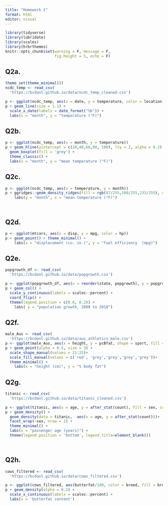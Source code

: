 ```yaml
---
title: "Homework 1"
format: html
editor: visual
---
```


```r
library(tidyverse)
library(lubridate)
library(scales)
library(hrbrthemes)
knitr::opts_chunk$set(warning = F, message = F,
                      fig.height = 5, echo = F)
```

## Q2a.

```r
theme_set(theme_minimal())
ncdc_temp <- read_csv(
  'https://bcdanl.github.io/data/ncdc_temp_cleaned.csv')

p <- ggplot(ncdc_temp, aes(x = date, y = temperature, color = location))
p + geom_line(size = 1.1) +
  scale_x_date(labels = date_format("%b")) + 
  labs(x = "month", y = "temperature (°F)")
```

## Q2b.

```r

p <- ggplot(ncdc_temp, aes(x = month, y = temperature))
p + geom_hline(yintercept = c(20,40,60,80, 100), lty = 2, alpha = 0.2) + 
  geom_boxplot(fill = 'grey') +
  theme_classic() +
  labs(x = "month", y = "mean temperature (°F)")

```

## Q2c.

```r

p <- ggplot(ncdc_temp, aes(x = temperature, y = month)) 
p + ggridges::geom_density_ridges(fill = rgb(87/255,180/255,233/255), color = 'white') +
    labs(y = "month", x = "mean temperature (°F)")




```

## Q2d.

```r
p <- ggplot(mtcars, aes(x = disp, y = mpg, color = hp))
p + geom_point() + theme_minimal() +
    labs(x = "displacement (cu. in.)", y = "fuel efficiency  (mpg)")


```

## Q2e.

```r
popgrowth_df <- read_csv(
  'https://bcdanl.github.io/data/popgrowth.csv')

p <- ggplot(popgrowth_df, aes(x = reorder(state, popgrowth), y = popgrowth, fill = region))
p + geom_col() +
  scale_y_continuous(labels = scales::percent) +
  coord_flip() +
  theme(legend.position = c(0.8, 0.2)) +
    labs( y = "population growth, 2000 to 2010")


```

## Q2f.

```r
male_Aus <- read_csv(
  'https://bcdanl.github.io/data/aus_athletics_male.csv')
p <- ggplot(male_Aus, aes(x = height, y = pcBfat, shape = sport, fill = sport))
p + geom_point(alpha = 0.5, size = 3) +
  scale_shape_manual(values = 21:25)+
  scale_fill_manual(values = c('red', 'grey','grey','grey','grey'))+
  theme_minimal() +
    labs(x = "height (cm)", y = "% body fat")


```

## Q2g.

```r
titanic <- read_csv(
  'https://bcdanl.github.io/data/titanic_cleaned.csv')

p <- ggplot(titanic, aes(x = age, y = after_stat(count), fill = sex, color = sex))
p + geom_density() +
  geom_density(data = titanic,  aes(x = age, y = after_stat(count)))+
  facet_wrap(~sex, nrow = 1) +
  theme_minimal() +
  labs(x = "passenger age (years)") +
  theme(legend.position = 'bottom', legend.title=element_blank()) 

  

```

## Q2h.

```r
cows_filtered <- read_csv(
  'https://bcdanl.github.io/data/cows_filtered.csv')

p <- ggplot(cows_filtered, aes(butterfat/100, color = breed, fill = breed))
p + geom_density(alpha = 0.2) +
  scale_x_continuous(labels = scales::percent) +
  labs(x = 'butterfat content')

```
